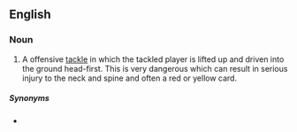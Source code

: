 ==English==
{{wikipedia}}

===Noun===
{{en-noun}}

# {{lb|en|rugby}} A offensive [[tackle]] in which the tackled player is lifted up and driven into the ground head-first. This is very dangerous which can result in serious injury to the neck and spine and often a red or yellow card.

=====Synonyms=====
* {{l|en|dump tackle}}